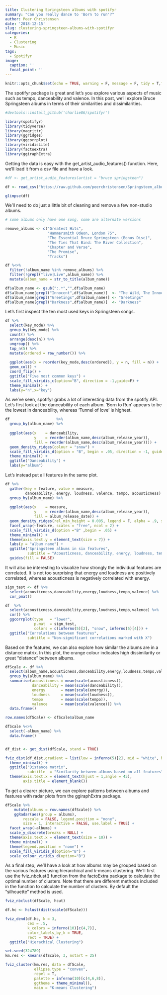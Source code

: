 ```yaml
---
title: Clustering Springsteen albums with spotifyr
summary: "Can you really dance to 'Born to run'?"
author: Peer Christensen
date: '2018-12-15'
slug: clustering-springsteen-albums-with-spotifyr
categories:
  - R
  - Clustering
  - Music
tags:
  - Spotifyr
image:
  caption: ''
  focal_point: ''
---
```


```r
knitr::opts_chunk$set(echo = TRUE, warning = F, message = F, tidy = T,fig.width= 8, fig.height=8)
```  


The spotifyr package is great and let's you explore various aspects of music such as tempo, danceability and valence.
In this post, we'll explore Bruce Springsteen albums in terms of their similarities and dissimilarities.

```r
#devtools::install_github('charlie86/spotifyr')

library(spotifyr)
library(tidyverse)
library(magrittr)
library(ggridges)
library(ggcorrplot)
library(viridisLite)
library(factoextra)
library(ggiraphExtra)
```

Getting the data is easy with the get_artist_audio_features() function. Here, we'll load it from a csv file and have a look.

```r
#df <- get_artist_audio_features(artist = "bruce springsteen")

df <- read_csv("https://raw.github.com/peerchristensen/Springsteen_album_clusters/master/springsteen_albums.csv")

glimpse(df)
```

We'll need to do just a little bit of cleaning and remove a few non-studio albums.
 
```r
# some albums only have one song, some are alternate versions

remove_albums <- c("Greatest Hits",
                   "Hammersmith Odeon, London 75",
                   "The Essential Bruce Springsteen (Bonus Disc)",
                   "The Ties That Bind: The River Collection",
                   "Chapter and Verse",
                   "The Promise",
                   "Tracks")

df %<>% 
  filter(!album_name %in% remove_albums) %>%
  filter(!grepl("live|Live",album_name)) %>%
  mutate(album_name = str_to_title(album_name))

df$album_name <- gsub(":.*","",df$album_name)
df$album_name[grepl("Innocent",df$album_name)]  <- "The Wild, The Innocent.."
df$album_name[grepl("Greetings",df$album_name)] <- "Greetings"
df$album_name[grepl("Darkness",df$album_name)]  <- "Darkness"
```

Let's first inspect the ten most used keys in Springsteen songs.

```r
df %>% 
  select(key_mode) %>%
  group_by(key_mode) %>%
  count() %>%
  arrange(desc(n)) %>%
  ungroup() %>%
  top_n(5) %>%
  mutate(ordered = row_number()) %>%
  
  ggplot(aes(x = reorder(key_mode,desc(ordered)), y = n, fill = n)) +
  geom_col() +
  coord_flip() +
  ggtitle("Five most common keys") +
  scale_fill_viridis_c(option="B", direction = -1,guide=F) +
  theme_minimal() +
  labs(y="n",x="key")
```

As we've seen, spotifyr grabs a lot of interesting data from the spotify API. Let's first look at the danceability of each album. 'Born to Run' appears to be the lowest in danceability, whereas 'Tunnel of love' is highest.

```r
df                     %>% 
  group_by(album_name) %>%
  
  ggplot(aes(x    = danceability, 
             y    = reorder(album_name,desc(album_release_year)),
             fill = reorder(album_name,desc(album_release_year)))) +
  geom_density_ridges(colour = "snow") +
  scale_fill_viridis_d(option = "B", begin = .05, direction = -1, guide = F) +
  theme_minimal() +
  ggtitle("Danceability") +
  labs(y="album")
```

Let's instead put all features in the same plot.

```r
df %>% 
  gather(key = feature, value = measure, 
         danceability, energy, loudness, valence, tempo, acousticness) %>%
  group_by(album_name) %>%
  
  ggplot(aes(x    = measure, 
             y    = reorder(album_name,desc(album_release_year)), 
             fill = album_release_date)) +
  geom_density_ridges(rel_min_height = 0.005, legend = F, alpha = .9, size = .2, colour = "snow") +
  facet_wrap(~feature, scales = "free", ncol = 2) +
  scale_fill_viridis_d(option ="B" ,begin = .05) +
  theme_minimal() +
  theme(axis.text.y = element_text(size = 7)) +
  labs(y = "album name") +
  ggtitle("Springsteen albums in six features",
          subtitle = "Acousticness, danceability, energy, loudness, tempo and valence") +
  guides(fill = FALSE)
```

It will also be interesting to visualize how strongly the individual features are correlated. It is not too surprising that energy and loudness are positively correlated, whereas acousticness is negatively correlated with energy.

```r
sign_test <- df %>% 
  select(acousticness,danceability,energy,loudness,tempo,valence) %>%
  cor_pmat()

df  %>% 
  select(acousticness,danceability,energy,loudness,tempo,valence) %>%
  cor() %>%
  ggcorrplot(type   = "lower", 
             p.mat  = sign_test,
             colors = c(inferno(5)[2], "snow", inferno(5)[4])) +
  ggtitle("Correlations between features",
          subtitle = "Non-significant correlations marked with X")

```

Based on the features, we can also explore how similar the albums are in a distance matrix. In this plot, the orange colour indicates high dissimilarity or great "distance" between albums.

```r
dfScale <- df %>%
  select(album_name,acousticness,danceability,energy,loudness,tempo,valence) %>%
  group_by(album_name) %>%
  summarise(acousticness = mean(scale(acousticness)),
            danceability = mean(scale(danceability)),
            energy       = mean(scale(energy)),
            loudness     = mean(scale(loudness)),
            tempo        = mean(scale(tempo)),
            valence      = mean(scale(valence))) %>%
  data.frame()

row.names(dfScale) <- dfScale$album_name

dfScale %<>% 
  select(-album_name) %>%
  data.frame()


df_dist <- get_dist(dfScale, stand = TRUE)

fviz_dist(df_dist,gradient = list(low = inferno(5)[2], mid = "white", high = inferno(5)[4])) +
  theme_minimal() +
  ggtitle("Distance matrix",
          subtitle  = "Similarity between albums based on all features") +
  theme(axis.text.x = element_text(hjust = 1,angle = 45),
        axis.title = element_blank())

```

To get a clearer picture, we can explore patterns between albums and features with radar plots from the ggiraphExtra package.

```r
dfScale %>%
    mutate(albums = row.names(dfScale)) %>%
    ggRadar(aes(group = albums), 
        rescale = FALSE, legend.position = "none",
        size = 1, interactive = FALSE, use.label = TRUE) +
  facet_wrap(~albums) + 
  scale_y_discrete(breaks = NULL) +
  theme(axis.text.x = element_text(size = 10)) +
  theme_minimal() +
  theme(legend.position = "none") +
  scale_fill_viridis_d(option="B") +
  scale_colour_viridis_d(option="B")
```

As a final step, we'll have a look at how albums may be grouped based on the various features using hierarchical and k-means clustering. We'll first use the fviz_nbclust() function from the factoExtra package to calculate the optimal number of clusters. Note that there are different methods included in the function to calculate the number of clusters. By default the "silhouette" method is used.

```r
fviz_nbclust(dfScale, hcut)
```

```r
df.hc <- hclust(dist(scale(dfScale)))

fviz_dend(df.hc, k = 3,
          cex = .5,
          k_colors = inferno(10)[c(4,7)],
          color_labels_by_k = TRUE, 
          rect = TRUE) +
  ggtitle("Hierachical Clustering")
```

```r
set.seed(324789)
km.res <- kmeans(dfScale, 3, nstart = 25)

fviz_cluster(km.res, data = dfScale,
             ellipse.type = "convex",
             repel = T,
             palette = inferno(10)[c(4,6,8)],
             ggtheme = theme_minimal(),
             main = "K-means Clustering") 
```

